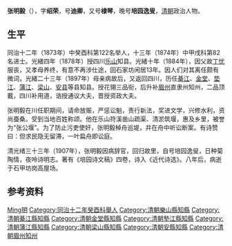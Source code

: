 '''张明毅'''（{{bd|1847年||1915年||Z张}}），字'''绍荣'''，号'''迪卿'''，又号'''棣琴'''，晚号'''培园逸叟'''，[[清朝|清朝]]政治人物。

== 生平 ==
同治十二年（1873年）中癸酉科第122名举人，十三年（1874年）中甲戌科第82名进士。光緒四年（1878年）授四川[[乐山|乐山]]知县。光緒十年（1884年），因父故[[丁忧|丁忧]]服丧，又孝母养终，有意不再涉仕途，回石家坊闲居13年。因人们对其离任颇有微词，光緒二十三年（1897年）母亲病故后，又返回四川，历任[[綦江|綦江]]、[[金堂|金堂]]、[[垫江|垫江]]、[[蒲江|蒲江]]、[[梁山|梁山]]、[[安县|安县]]等县知县。授花翎三品衔，后升补[[眉州|眉州]]直隶州知州，二品顶戴，四川补用道，诰授通议大夫，晋授资政大夫。

张明毅在川任职期间，请命放赈，严惩讼魁，责行新法，奖进文学，兴修水利，资尚蚕桑。受到当地百姓称颂。他在乐山符溪凿山疏渠、清淤筑堰，惠及乡里，被誉为“张公堰”。为了防止污吏使奸，张明毅棹舟巡堤，并在舟中听讼断案。有诗赞曰：但求民隐无留滞，一叶扁舟即讼庭。

清光绪三十三年（1907年），张明毅因病辞官，回归故里，自号培园逸叟，日种菊陶情，夜呤诗明志。著有《培园诗文稿》四卷，诗入《近代诗选》。八年后，病逝于石甲坊岗高屋场。

== 参考资料 ==
{{reflist}}

{{清朝人物小作品}}
{{同治十三年甲戌科殿試金榜}}

{{Authority control}}
{{DEFAULTSORT:Zhang張}}
[[Category:張姓|Ming明]]
[[Category:同治十二年癸酉科舉人|Category:同治十二年癸酉科舉人]]
[[Category:清朝樂山縣知縣|Category:清朝樂山縣知縣]]
[[Category:清朝綦江縣知縣|Category:清朝綦江縣知縣]]
[[Category:清朝金堂縣知縣|Category:清朝金堂縣知縣]]
[[Category:清朝墊江縣知縣|Category:清朝墊江縣知縣]]
[[Category:清朝蒲江縣知縣|Category:清朝蒲江縣知縣]]
[[Category:清朝梁山縣知縣|Category:清朝梁山縣知縣]]
[[Category:清朝安縣知縣|Category:清朝安縣知縣]]
[[Category:清朝眉州知州|Category:清朝眉州知州]]